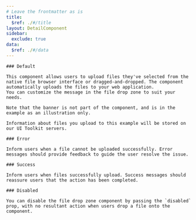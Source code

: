 ```yaml
---
# Leave the frontmatter as is
title:
  $ref: ./#/title
layout: DetailComponent
sidebar:
  exclude: true
data:
  $ref: ./#/data
---
```


<LivePreviewControls>
  <LivePreview componentName="file-drop-zone" exampleName="Default">

    ### Default

    This component allows users to upload files they've selected from the native file browser interface or dragged-and-dropped. The component automatically uploads the files to your web application.
    You can customize the message in the file drop zone to suit your needs.

    Note that the banner is not part of the component, and is in the example as an illustration only.

    Information about files you upload to this example will be stored on our UI Toolkit servers.

  </LivePreview>
  <LivePreview componentName="file-drop-zone" exampleName="Error">

    ### Error

    Inform users when a file cannot be uploaded successfully. Error messages should provide feedback to guide the user resolve the issue.

  </LivePreview>
  <LivePreview componentName="file-drop-zone" exampleName="Success">

    ### Success

    Inform users when files successfully upload. Success messages should reassure users that the action has been completed.

  </LivePreview>
  <LivePreview componentName="file-drop-zone" exampleName="Disabled">

    ### Disabled

    You can disable the file drop zone component by passing the `disabled` prop, with no resultant action when users drop a file onto the component.

  </LivePreview>

</LivePreviewControls>
